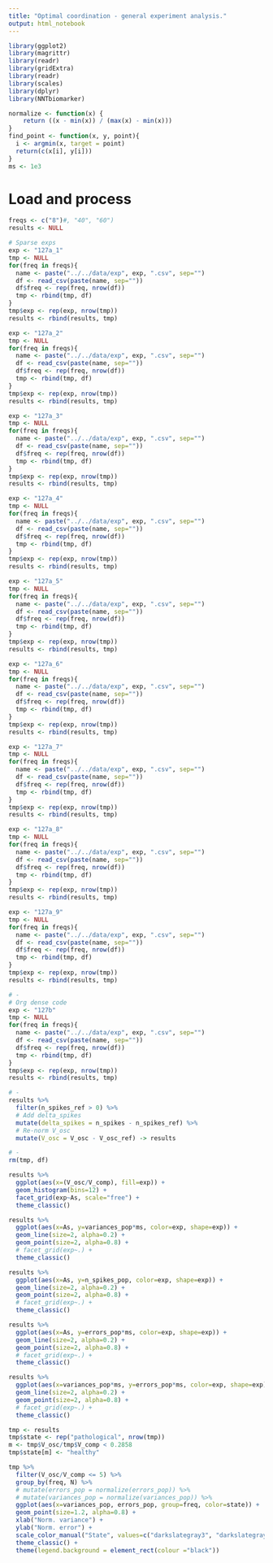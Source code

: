 ```yaml
---
title: "Optimal coordination - general experiment analysis."
output: html_notebook
---
```


```r
library(ggplot2)
library(magrittr)
library(readr)
library(gridExtra)
library(readr)
library(scales)
library(dplyr)
library(NNTbiomarker)

normalize <- function(x) {
    return ((x - min(x)) / (max(x) - min(x)))
}
find_point <- function(x, y, point){
  i <- argmin(x, target = point)
  return(c(x[i], y[i]))
}
ms <- 1e3
```


# Load and process

```r
freqs <- c("8")#, "40", "60")
results <- NULL

# Sparse exps
exp <- "127a_1"
tmp <- NULL
for(freq in freqs){
  name <- paste("../../data/exp", exp, ".csv", sep="")
  df <- read_csv(paste(name, sep=""))
  df$freq <- rep(freq, nrow(df))
  tmp <- rbind(tmp, df)
}
tmp$exp <- rep(exp, nrow(tmp))
results <- rbind(results, tmp)

exp <- "127a_2"
tmp <- NULL
for(freq in freqs){
  name <- paste("../../data/exp", exp, ".csv", sep="")
  df <- read_csv(paste(name, sep=""))
  df$freq <- rep(freq, nrow(df))
  tmp <- rbind(tmp, df)
}
tmp$exp <- rep(exp, nrow(tmp))
results <- rbind(results, tmp)

exp <- "127a_3"
tmp <- NULL
for(freq in freqs){
  name <- paste("../../data/exp", exp, ".csv", sep="")
  df <- read_csv(paste(name, sep=""))
  df$freq <- rep(freq, nrow(df))
  tmp <- rbind(tmp, df)
}
tmp$exp <- rep(exp, nrow(tmp))
results <- rbind(results, tmp)

exp <- "127a_4"
tmp <- NULL
for(freq in freqs){
  name <- paste("../../data/exp", exp, ".csv", sep="")
  df <- read_csv(paste(name, sep=""))
  df$freq <- rep(freq, nrow(df))
  tmp <- rbind(tmp, df)
}
tmp$exp <- rep(exp, nrow(tmp))
results <- rbind(results, tmp)

exp <- "127a_5"
tmp <- NULL
for(freq in freqs){
  name <- paste("../../data/exp", exp, ".csv", sep="")
  df <- read_csv(paste(name, sep=""))
  df$freq <- rep(freq, nrow(df))
  tmp <- rbind(tmp, df)
}
tmp$exp <- rep(exp, nrow(tmp))
results <- rbind(results, tmp)

exp <- "127a_6"
tmp <- NULL
for(freq in freqs){
  name <- paste("../../data/exp", exp, ".csv", sep="")
  df <- read_csv(paste(name, sep=""))
  df$freq <- rep(freq, nrow(df))
  tmp <- rbind(tmp, df)
}
tmp$exp <- rep(exp, nrow(tmp))
results <- rbind(results, tmp)

exp <- "127a_7"
tmp <- NULL
for(freq in freqs){
  name <- paste("../../data/exp", exp, ".csv", sep="")
  df <- read_csv(paste(name, sep=""))
  df$freq <- rep(freq, nrow(df))
  tmp <- rbind(tmp, df)
}
tmp$exp <- rep(exp, nrow(tmp))
results <- rbind(results, tmp)

exp <- "127a_8"
tmp <- NULL
for(freq in freqs){
  name <- paste("../../data/exp", exp, ".csv", sep="")
  df <- read_csv(paste(name, sep=""))
  df$freq <- rep(freq, nrow(df))
  tmp <- rbind(tmp, df)
}
tmp$exp <- rep(exp, nrow(tmp))
results <- rbind(results, tmp)

exp <- "127a_9"
tmp <- NULL
for(freq in freqs){
  name <- paste("../../data/exp", exp, ".csv", sep="")
  df <- read_csv(paste(name, sep=""))
  df$freq <- rep(freq, nrow(df))
  tmp <- rbind(tmp, df)
}
tmp$exp <- rep(exp, nrow(tmp))
results <- rbind(results, tmp)

# -
# Org dense code
exp <- "127b"
tmp <- NULL
for(freq in freqs){
  name <- paste("../../data/exp", exp, ".csv", sep="")
  df <- read_csv(paste(name, sep=""))
  df$freq <- rep(freq, nrow(df))
  tmp <- rbind(tmp, df)
}
tmp$exp <- rep(exp, nrow(tmp))
results <- rbind(results, tmp)

# - 
results %>% 
  filter(n_spikes_ref > 0) %>% 
  # Add delta_spikes
  mutate(delta_spikes = n_spikes - n_spikes_ref) %>% 
  # Re-norm V_osc
  mutate(V_osc = V_osc - V_osc_ref) -> results

# -
rm(tmp, df)
```

```r
results %>% 
  ggplot(aes(x=(V_osc/V_comp), fill=exp)) +
  geom_histogram(bins=12) +
  facet_grid(exp~As, scale="free") +
  theme_classic()
```


```r
results %>% 
  ggplot(aes(x=As, y=variances_pop*ms, color=exp, shape=exp)) +
  geom_line(size=2, alpha=0.2) +
  geom_point(size=2, alpha=0.8) +
  # facet_grid(exp~.) +
  theme_classic()
```

```r
results %>% 
  ggplot(aes(x=As, y=n_spikes_pop, color=exp, shape=exp)) +
  geom_line(size=2, alpha=0.2) +
  geom_point(size=2, alpha=0.8) +
  # facet_grid(exp~.) +
  theme_classic()
```

```r
results %>% 
  ggplot(aes(x=As, y=errors_pop*ms, color=exp, shape=exp)) +
  geom_line(size=2, alpha=0.2) +
  geom_point(size=2, alpha=0.8) +
  # facet_grid(exp~.) +
  theme_classic()
```

```r
results %>% 
  ggplot(aes(x=variances_pop*ms, y=errors_pop*ms, color=exp, shape=exp)) +
  geom_line(size=2, alpha=0.2) +
  geom_point(size=2, alpha=0.8) +
  # facet_grid(exp~.) +
  theme_classic()
```

```r
tmp <- results
tmp$state <- rep("pathological", nrow(tmp))
m <- tmp$V_osc/tmp$V_comp < 0.2858
tmp$state[m] <- "healthy"

tmp %>% 
  filter(V_osc/V_comp <= 5) %>%
  group_by(freq, N) %>%
  # mutate(errors_pop = normalize(errors_pop)) %>%
  # mutate(variances_pop = normalize(variances_pop)) %>%
  ggplot(aes(x=variances_pop, errors_pop, group=freq, color=state)) +
  geom_point(size=1.2, alpha=0.8) +
  xlab("Norm. variance") +
  ylab("Norm. error") +
  scale_color_manual("State", values=c("darkslategray3", "darkslategray")) +
  theme_classic() +
  theme(legend.background = element_rect(colour ="black")) 
```
